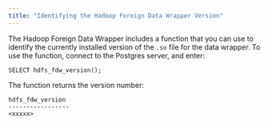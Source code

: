 ```yaml
---
title: "Identifying the Hadoop Foreign Data Wrapper Version"
---
```


<div id="identifying_data_adapter_version" class="registered_link"></div>

The Hadoop Foreign Data Wrapper includes a function that you can use to identify the currently installed version of the `.so` file for the data wrapper. To use the function, connect to the Postgres server, and enter:

```text
SELECT hdfs_fdw_version();
```

The function returns the version number:

```text
hdfs_fdw_version
-----------------
<xxxxx>
```
